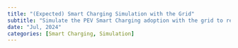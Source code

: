 ```yaml
---
title: "(Expected) Smart Charging Simulation with the Grid"
subtitle: "Simulate the PEV Smart Charging adoption with the grid to reveal the theoretical results."
date: "Jul, 2024"
categories: [Smart Charging, Simulation]
---
```

